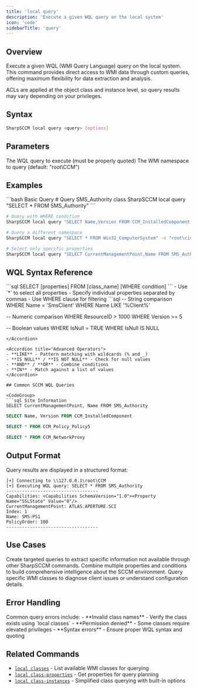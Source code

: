 ```yaml
---
title: 'local query'
description: 'Execute a given WQL query on the local system'
icon: 'code'
sidebarTitle: 'query'
---
```


## Overview

Execute a given WQL (WMI Query Language) query on the local system. This command provides direct access to WMI data through custom queries, offering maximum flexibility for data extraction and analysis.

<Info>
  ACLs are applied at the object class and instance level, so query results may vary depending on your privileges.
</Info>

## Syntax

```bash
SharpSCCM local query <query> [options]
```

## Parameters

<ParamField path="query" type="string" required>
  The WQL query to execute (must be properly quoted)
</ParamField>

<ParamField path="wmi-namespace" type="string">
  The WMI namespace to query (default: "root\CCM")
</ParamField>

## Examples

<CodeGroup>
```bash Basic Query
# Query SMS_Authority class
SharpSCCM local query "SELECT * FROM SMS_Authority"
```

```bash Filtered Query
# Query with WHERE condition
SharpSCCM local query "SELECT Name,Version FROM CCM_InstalledComponent WHERE Name='SmsClient'"
```

```bash Custom Namespace
# Query a different namespace
SharpSCCM local query "SELECT * FROM Win32_ComputerSystem" -n "root\cimv2"
```

```bash Specific Properties
# Select only specific properties
SharpSCCM local query "SELECT CurrentManagementPoint,Name FROM SMS_Authority"
```
</CodeGroup>

## WQL Syntax Reference

<Accordion title="Basic SELECT Statement">
```sql
SELECT [properties] FROM [class_name] [WHERE condition]
```
- Use `*` to select all properties
- Specify individual properties separated by commas
- Use WHERE clause for filtering
</Accordion>

<Accordion title="WHERE Conditions">
```sql
-- String comparison
WHERE Name = 'SmsClient'
WHERE Name LIKE '%Client%'

-- Numeric comparison
WHERE ResourceID > 1000
WHERE Version >= 5

-- Boolean values
WHERE IsNull = TRUE
WHERE IsNull IS NULL
```
</Accordion>

<Accordion title="Advanced Operators">
- **LIKE** - Pattern matching with wildcards (% and _)
- **IS NULL** / **IS NOT NULL** - Check for null values
- **AND** / **OR** - Combine conditions
- **IN** - Match against a list of values
</Accordion>

## Common SCCM WQL Queries

<CodeGroup>
```sql Site Information
SELECT CurrentManagementPoint, Name FROM SMS_Authority
```

```sql Client Components
SELECT Name, Version FROM CCM_InstalledComponent
```

```sql Policy Information
SELECT * FROM CCM_Policy_Policy5
```

```sql Network Configuration
SELECT * FROM CCM_NetworkProxy
```
</CodeGroup>

## Output Format

Query results are displayed in a structured format:

```text
[+] Connecting to \\127.0.0.1\root\CCM
[+] Executing WQL query: SELECT * FROM SMS_Authority
-----------------------------------
Capabilities: <Capabilities SchemaVersion="1.0"><Property Name="SSLState" Value="0"/>
CurrentManagementPoint: ATLAS.APERTURE.SCI
Index: 1
Name: SMS:PS1
PolicyOrder: 100
-----------------------------------
```

## Use Cases

<Accordion title="Custom Data Extraction">
  Create targeted queries to extract specific information not available through other SharpSCCM commands.
</Accordion>

<Accordion title="Advanced Reconnaissance">
  Combine multiple properties and conditions to build comprehensive intelligence about the SCCM environment.
</Accordion>

<Accordion title="Troubleshooting and Analysis">
  Query specific WMI classes to diagnose client issues or understand configuration details.
</Accordion>

## Error Handling

<Warning>
  Common query errors include:
  - **Invalid class names** - Verify the class exists using `local classes`
  - **Permission denied** - Some classes require elevated privileges
  - **Syntax errors** - Ensure proper WQL syntax and quoting
</Warning>

## Related Commands

- [`local classes`](/sharpsccm/commands/local/classes) - List available WMI classes for querying
- [`local class-properties`](/sharpsccm/commands/local/class-properties) - Get properties for query planning
- [`local class-instances`](/sharpsccm/commands/local/class-instances) - Simplified class querying with built-in options